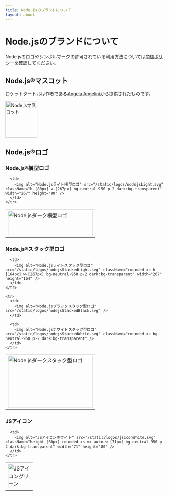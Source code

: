 ```yaml
---
title: Node.jsのブランドについて
layout: about
---
```


# Node.jsのブランドについて

Node.jsのロゴやシンボルマークの許可されている利用方法については[商標ポリシー](https://trademark-policy.openjsf.org/)を確認してください。

## Node.js®マスコット

ロケットタートルは作者である[Angela Angelini](https://www.linkedin.com/in/angeliningl/)から提供されたものです。

<img alt="Node.jsマスコット" src="/static/images/node-mascot.svg" className="w-[100px]" width="100" height="114" />

## Node.js®ロゴ

### Node.js®横型ロゴ

<table>
  <tbody>
    <tr>
      <td>
        <img alt="Node.jsダーク横型ロゴ" src="/static/logos/nodejsDark.svg" className="h-[80px] w-[267px]" width="267" height="80" />
      </td>

      <td>
        <img alt="Node.jsライト横型ロゴ" src="/static/logos/nodejsLight.svg" className="h-[80px] w-[267px] bg-neutral-950 p-2 dark:bg-transparent" width="267" height="80" />
      </td>
    </tr>
  </tbody>
</table>

### Node.js®スタック型ロゴ

<table>
  <tbody>
    <tr>
      <td>
        <img alt="Node.jsダークスタック型ロゴ" src="/static/logos/nodejsStackedDark.svg" className="h-[164px] w-[267px]" width="267" height="164" />
      </td>

      <td>
        <img alt="Node.jsライトスタック型ロゴ" src="/static/logos/nodejsStackedLight.svg" className="rounded-xs h-[164px] w-[267px] bg-neutral-950 p-2 dark:bg-transparent" width="267" height="164" />
      </td>
    </tr>

    <tr>
      <td>
        <img alt="Node.jsブラックスタック型ロゴ" src="/static/logos/nodejsStackedBlack.svg" />
      </td>

      <td>
        <img alt="Node.jsホワイトスタック型ロゴ" src="/static/logos/nodejsStackedWhite.svg" className="rounded-xs bg-neutral-950 p-2 dark:bg-transparent" />
      </td>
    </tr>
  </tbody>
</table>

### JSアイコン

<table>
  <tbody>
    <tr>
      <td>
        <img alt="JSアイコングリーン" src="/static/logos/jsIconGreen.svg" className="height-[80px] mx-auto w-[71px]" width="71" height="80" />
      </td>

      <td>
        <img alt="JSアイコンホワイト" src="/static/logos/jsIconWhite.svg" className="height-[80px] rounded-xs mx-auto w-[71px] bg-neutral-950 p-2 dark:bg-transparent" width="71" height="80" />
      </td>
    </tr>
  </tbody>
</table>
